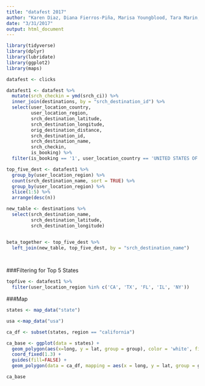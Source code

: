 ```yaml
---
title: "datafest 2017"
author: "Karen Diaz, Diana Fierros-Piña, Marisa Youngblood, Tara Marin, and Marta García"
date: "3/31/2017"
output: html_document
---
```


```r
library(tidyverse)
library(dplyr)
library(lubridate)
library(ggplot2)
library(maps)

datafest <- clicks
```

```r

datafest1 <- datafest %>%
  mutate(srch_checkin = ymd(srch_ci)) %>%
  inner_join(destinations, by = "srch_destination_id") %>%
  select(user_location_country, 
         user_location_region,
         srch_destination_latitude,
         srch_destination_longitude,
         orig_destination_distance,
         srch_destination_id,
         srch_destination_name,
         srch_checkin, 
         is_booking) %>%
  filter(is_booking == '1', user_location_country == 'UNITED STATES OF AMERICA')

top_five_dest <- datafest1 %>%
  group_by(user_location_region) %>%
  count(srch_destination_name, sort = TRUE) %>%
  group_by(user_location_region) %>%
  slice(1:5) %>%
  arrange(desc(n))

new_table <- destinations %>%
  select(srch_destination_name,
         srch_destination_latitude,
         srch_destination_longitude) 


beta_together <- top_five_dest %>%
  left_join(new_table, top_five_dest, by = "srch_destination_name")

  
```
###Filtering for Top 5 States
```r
topfive <- datafest1 %>%
  filter(user_location_region %in% c('CA', 'TX', 'FL', 'IL', 'NY'))
```









###Map
```r
states <- map_data("state")

usa <-map_data("usa")

ca_df <- subset(states, region == "california")

ca_base <- ggplot(data = states) +
  geom_polygon(aes(x=long, y = lat, group = group), color = 'white', fill = "lightgray") + 
  coord_fixed(1.3) + 
  guides(fill=FALSE) +
  geom_polygon(data = ca_df, mapping = aes(x = long, y = lat, group = group), fill = "#00cc66") + theme_void()

ca_base
```

